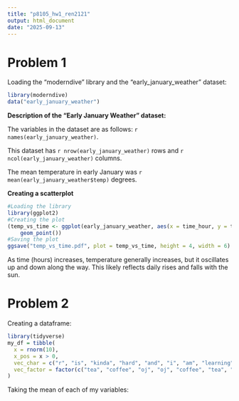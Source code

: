 ```yaml
---
title: "p8105_hw1_ren2121"
output: html_document
date: "2025-09-13"
---
```


# Problem 1

Loading the "moderndive" library and the "early_january_weather" dataset:

```r
library(moderndive)
data("early_january_weather")
```

**Description of the "Early January Weather" dataset:**

The variables in the dataset are as follows: `r names(early_january_weather)`.

This dataset has `r nrow(early_january_weather)` rows and `r ncol(early_january_weather)` columns.

The mean temperature in early January was `r mean(early_january_weather$temp)` degrees.

**Creating a scatterplot**

```r
#Loading the library
library(ggplot2)
#Creating the plot
(temp_vs_time <- ggplot(early_january_weather, aes(x = time_hour, y = temp, color = humid)) +
    geom_point())
#Saving the plot
ggsave("temp_vs_time.pdf", plot = temp_vs_time, height = 4, width = 6)
```

As time (hours) increases, temperature generally increases, but it oscillates up and down along the way. This likely reflects daily rises and falls with the sun.

# Problem 2

Creating a dataframe:

```r
library(tidyverse)
my_df = tibble(
  x = rnorm(10),
  x_pos = x > 0,
  vec_char = c("r", "is", "kinda", "hard", "and", "i", "am", "learning", "it", "slowly"),
  vec_factor = factor(c("tea", "coffee", "oj", "oj", "coffee", "tea", "oj", "tea", "coffee", "oj"))
)
```

Taking the mean of each of my variables:

```r


```













